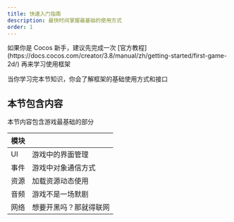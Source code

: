 ```yaml
---
title: 快速入门指南
description: 最快时间掌握最基础的使用方式
order: 1
---
```


<Note type="warning" title="注意">
	如果你是 Cocos 新手，建议先完成一次
	[官方教程](https://docs.cocos.com/creator/3.8/manual/zh/getting-started/first-game-2d/)
	再来学习使用框架
</Note>

当你学习完本节知识，你会了解框架的基础使用方式和接口

## 本节包含内容

本节内容包含游戏最基础的部分

| 模块 |                        |
| ---- | ---------------------- |
| UI   | 游戏中的界面管理       |
| 事件 | 游戏中对象通信方式     |
| 资源 | 加载资源动态使用       |
| 音频 | 游戏不是一场默剧       |
| 网络 | 想要开黑吗？那就得联网 |
